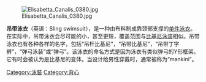 {{unreferenced|time=2020-05-15T09:29:16+00:00}}
[[File:Elisabetta_Canalis_0380.jpg|thumb]]

'''吊带泳衣'''（英语：Sling swimsuit），是一种由布料制成靠颈部支撑的[[单件泳衣|单件泳衣]]。在实际中，吊带泳衣会尽可能的小，甚至更短，覆盖范围与[[比基尼泳装|比基尼泳装]]相似。吊带泳衣也有各种各样的名字，包括“吊杆比基尼”，“吊带比基尼”，“吊带丁字裤”，“弹弓泳装”或“弹弓”。该泳衣的命名方式是因为泳衣有类似弹弓的Y形框架。它有时会被认为是比基尼的变体。当设计给男性穿戴时，通常被称为“mankini”。
{{服裝}}
{{Clothes-stub}}

[[Category:泳裝|Category:泳裝]]
[[Category:背心|Category:背心]]